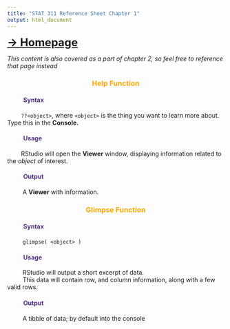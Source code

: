 ```yaml
---
title: "STAT 311 Reference Sheet Chapter 1"
output: html_document
---
```

<style>

        /* Header colors for sections */
        h3 {
            color: orange;
            text-align: center;
        }
        
        h4 {
            color: #4B2D83;
            font-weight: bold;
            margin-left: 20px;
        }

    </style>

<div>  
  <a href="https://t3rra-byt3.github.io/" style="font-weight: bold; font-size: 1.8em;">-> Homepage</a>


  <p> <i> This content is also covered as a part of chapter 2, so feel free to reference
  that page instead </i> </p>

  <h3> Help Function </h3>
  <h4>&emsp; Syntax </h4>
  <p> 
     &emsp;  &emsp;```??<object>```, where ```<object>```
    is the thing you want to learn more about. Type this in the <b>Console.</b>
  </p>
  <h4>&emsp; Usage</h4>
  <p>
    &emsp;&emsp; RStudio will open the <b>Viewer</b> window, displaying 
    information related to the <i>object</i> of interest.
  </p>
  <h4> &emsp; Output </h4>
  <p>
    &emsp; &emsp; A <b>Viewer</b> with information.

  <h3> Glimpse Function </h3>
  <h4> &emsp; Syntax </h4>
  <p>
    &emsp;  &emsp; ```glimpse( <object> )```
  </p>
  
  <h4>  &emsp; Usage </h4>
  <p>
    &emsp; &emsp; RStudio will output a short excerpt of data. <br>
    &emsp; &emsp; This data will contain row, and column information, along            with a few valid rows.
  </p>
  <h4> &emsp; Output </h4>
  <p>
    &emsp; &emsp; A tibble of data; by default into the console<br>
  </p>



</div>
